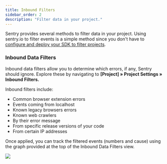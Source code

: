 ```yaml
---
title: Inbound Filters
sidebar_order: 2
description: "Filter data in your project."
---
```


Sentry provides several methods to filter data in your project. Using sentry.io to filter events is a simple method since you don't have to [configure and deploy your SDK to filter projects](/platforms/javascript/configuration/filtering).

### Inbound Data Filters

Inbound data filters allow you to determine which errors, if any, Sentry should ignore. Explore these by navigating to **[Project] » Project Settings » Inbound Filters.**

Inbound filters include:

- Common browser extension errors
- Events coming from localhost
- Known legacy browsers errors
- Known web crawlers
- By their error message
- From specific release versions of your code
- From certain IP addresses

Once applied, you can track the filtered events (numbers and cause) using the graph provided at the top of the Inbound Data Filters view.

![](builtin-inbound-filters.png)
